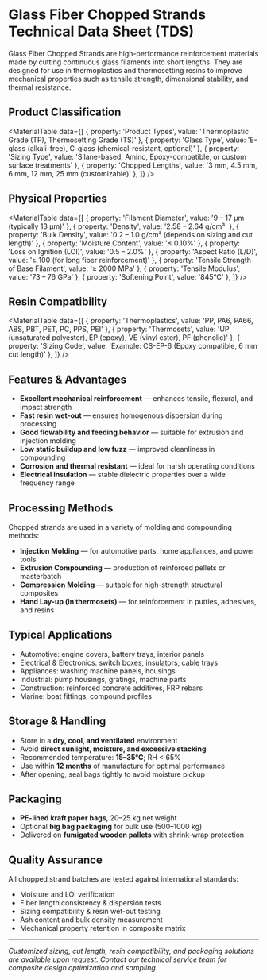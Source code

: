 

<ImageCard
  src="/images/chopped_strand.jpg"
  alt="Chopped strand loading"
  title="Chopped Strand"
  description=""
/>

# Glass Fiber Chopped Strands Technical Data Sheet (TDS)

Glass Fiber Chopped Strands are high-performance reinforcement materials made by cutting continuous glass filaments into short lengths. They are designed for use in thermoplastics and thermosetting resins to improve mechanical properties such as tensile strength, dimensional stability, and thermal resistance.


## Product Classification

<MaterialTable
  data={[
    { property: 'Product Types', value: 'Thermoplastic Grade (TP), Thermosetting Grade (TS)' },
    { property: 'Glass Type', value: 'E-glass (alkali-free), C-glass (chemical-resistant, optional)' },
    { property: 'Sizing Type', value: 'Silane-based, Amino, Epoxy-compatible, or custom surface treatments' },
    { property: 'Chopped Lengths', value: '3 mm, 4.5 mm, 6 mm, 12 mm, 25 mm (customizable)' },
  ]}
/>

## Physical Properties

<MaterialTable
  data={[
    { property: 'Filament Diameter', value: '9 – 17 µm (typically 13 µm)' },
    { property: 'Density', value: '2.58 – 2.64 g/cm³' },
    { property: 'Bulk Density', value: '0.2 – 1.0 g/cm³ (depends on sizing and cut length)' },
    { property: 'Moisture Content', value: '≤ 0.10%' },
    { property: 'Loss on Ignition (LOI)', value: '0.5 – 2.0%' },
    { property: 'Aspect Ratio (L/D)', value: '≥ 100 (for long fiber reinforcement)' },
    { property: 'Tensile Strength of Base Filament', value: '≥ 2000 MPa' },
    { property: 'Tensile Modulus', value: '73 – 76 GPa' },
    { property: 'Softening Point', value: '845°C' },
  ]}
/>

## Resin Compatibility

<MaterialTable
  data={[
    { property: 'Thermoplastics', value: 'PP, PA6, PA66, ABS, PBT, PET, PC, PPS, PEI' },
    { property: 'Thermosets', value: 'UP (unsaturated polyester), EP (epoxy), VE (vinyl ester), PF (phenolic)' },
    { property: 'Sizing Code', value: 'Example: CS-EP-6 (Epoxy compatible, 6 mm cut length)' },
  ]}
/>

## Features & Advantages

- **Excellent mechanical reinforcement** — enhances tensile, flexural, and impact strength  
- **Fast resin wet-out** — ensures homogenous dispersion during processing  
- **Good flowability and feeding behavior** — suitable for extrusion and injection molding  
- **Low static buildup and low fuzz** — improved cleanliness in compounding  
- **Corrosion and thermal resistant** — ideal for harsh operating conditions  
- **Electrical insulation** — stable dielectric properties over a wide frequency range  

## Processing Methods

Chopped strands are used in a variety of molding and compounding methods:

- **Injection Molding** — for automotive parts, home appliances, and power tools  
- **Extrusion Compounding** — production of reinforced pellets or masterbatch  
- **Compression Molding** — suitable for high-strength structural composites  
- **Hand Lay-up (in thermosets)** — for reinforcement in putties, adhesives, and resins  

## Typical Applications

- Automotive: engine covers, battery trays, interior panels  
- Electrical & Electronics: switch boxes, insulators, cable trays  
- Appliances: washing machine panels, housings  
- Industrial: pump housings, gratings, machine parts  
- Construction: reinforced concrete additives, FRP rebars  
- Marine: boat fittings, compound profiles  

## Storage & Handling

- Store in a **dry, cool, and ventilated** environment  
- Avoid **direct sunlight, moisture, and excessive stacking**  
- Recommended temperature: **15–35°C**; RH < 65%  
- Use within **12 months** of manufacture for optimal performance  
- After opening, seal bags tightly to avoid moisture pickup  

## Packaging

- **PE-lined kraft paper bags**, 20–25 kg net weight  
- Optional **big bag packaging** for bulk use (500–1000 kg)  
- Delivered on **fumigated wooden pallets** with shrink-wrap protection

## Quality Assurance

All chopped strand batches are tested against international standards:

- Moisture and LOI verification  
- Fiber length consistency & dispersion tests  
- Sizing compatibility & resin wet-out testing  
- Ash content and bulk density measurement  
- Mechanical property retention in composite matrix  

---

*Customized sizing, cut length, resin compatibility, and packaging solutions are available upon request. Contact our technical service team for composite design optimization and sampling.*
